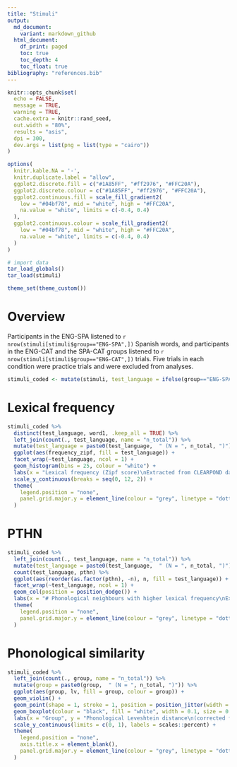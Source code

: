 ---
title: "Stimuli"
output:
  md_document:
    variant: markdown_github
  html_document:
    df_print: paged
    toc: true
    toc_depth: 4
    toc_float: true
bibliography: "references.bib"
---

```{r setup, include=FALSE}
knitr::opts_chunk$set(
  echo = FALSE,
  message = TRUE,
  warning = TRUE, 
  cache.extra = knitr::rand_seed,
  out.width = "80%",
  results = "asis",
  dpi = 300,
  dev.args = list(png = list(type = "cairo"))
)

options(
  knitr.kable.NA = '-',
  knitr.duplicate.label = "allow",
  ggplot2.discrete.fill = c("#1A85FF", "#ff2976", "#FFC20A"),
  ggplot2.discrete.colour = c("#1A85FF", "#ff2976", "#FFC20A"),
  ggplot2.continuous.fill = scale_fill_gradient2(
    low = "#04bf78", mid = "white", high = "#FFC20A", 
    na.value = "white", limits = c(-0.4, 0.4)
  ),
  ggplot2.continuous.colour = scale_fill_gradient2(
    low = "#04bf78", mid = "white", high = "#FFC20A", 
    na.value = "white", limits = c(-0.4, 0.4)
  )
)
```

```{r prepare}
# import data
tar_load_globals()
tar_load(stimuli)

theme_set(theme_custom())
```

# Overview

Participants in the ENG-SPA listened to `r nrow(stimuli[stimuli$group=="ENG-SPA",])` Spanish words, and participants in the ENG-CAT and the SPA-CAT groups listened to `r nrow(stimuli[stimuli$group=="ENG-CAT",])` trials. Five trials in each condition were practice trials and were excluded from analyses.

```{r stimuli_coded, message=FALSE, warning=FALSE, include=FALSE, paged.print=FALSE,  include=FALSE}
stimuli_coded <- mutate(stimuli, test_language = ifelse(group=="ENG-SPA", "Spanish", "Catalan"))
```


# Lexical frequency

```{r stimuli_frequency, echo=FALSE, message=FALSE, warning=FALSE, paged.print=FALSE}
stimuli_coded %>% 
  distinct(test_language, word1, .keep_all = TRUE) %>% 
  left_join(count(., test_language, name = "n_total")) %>% 
  mutate(test_language = paste0(test_language,  " (N = ", n_total, ")")) %>% 
  ggplot(aes(frequency_zipf, fill = test_language)) +
  facet_wrap(~test_language, ncol = 1) +
  geom_histogram(bins = 25, colour = "white") +
  labs(x = "Lexical frequency (Zipf score)\nExtracted from CLEARPOND database", y = "# trials", fill = "Test language")  +
  scale_y_continuous(breaks = seq(0, 12, 2)) +
  theme(
    legend.position = "none",
    panel.grid.major.y = element_line(colour = "grey", linetype = "dotted")
  )

```

# PTHN

```{r stimuli_pthn, echo=FALSE, message=FALSE, warning=FALSE, paged.print=FALSE}
stimuli_coded %>% 
  left_join(count(., test_language, name = "n_total")) %>% 
  mutate(test_language = paste0(test_language,  " (N = ", n_total, ")")) %>% 
  count(test_language, pthn) %>% 
  ggplot(aes(reorder(as.factor(pthn), -n), n, fill = test_language)) +
  facet_wrap(~test_language, ncol = 1) +
  geom_col(position = position_dodge()) +
  labs(x = "# Phonological neighbours with higher lexical frequency\nExtracted from CLEARPOND database", y = "# trials", fill = "Test language") +
  theme(
    legend.position = "none",
    panel.grid.major.y = element_line(colour = "grey", linetype = "dotted")
  )

```

# Phonological similarity

```{r stimuli_similarity, echo=FALSE, message=FALSE, warning=FALSE, paged.print=FALSE}
stimuli_coded %>% 
  left_join(count(., group, name = "n_total")) %>% 
  mutate(group = paste0(group,  " (N = ", n_total, ")")) %>% 
  ggplot(aes(group, lv, fill = group, colour = group)) +
  geom_violin() +
  geom_point(shape = 1, stroke = 1, position = position_jitter(width = 0.1), colour = "black", alpha = 0.25) +
  geom_boxplot(colour = "black", fill = "white", width = 0.1, size = 0.75) +
  labs(x = "Group", y = "Phonological Leveshtein distance\n(corrected for string length)", fill = "Test language") +
  scale_y_continuous(limits = c(0, 1), labels = scales::percent) +
  theme(
    legend.position = "none",
    axis.title.x = element_blank(),
    panel.grid.major.y = element_line(colour = "grey", linetype = "dotted")
  ) 

```




